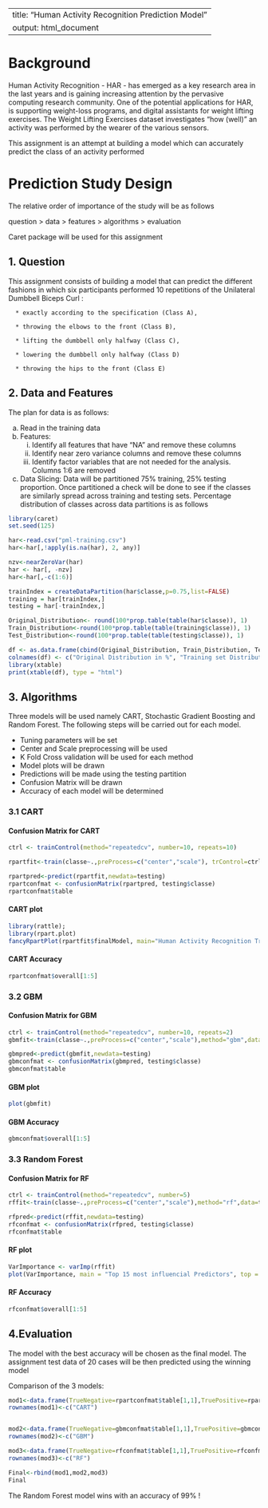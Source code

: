 
---
title: "Human Activity Recognition Prediction Model"
output: html_document
---
# Background

Human Activity Recognition - HAR - has emerged as a key research area in the last years and is gaining increasing attention by the pervasive computing research community. One of the potential applications for HAR, is supporting weight-loss programs, and digital assistants for weight lifting exercises. 
The Weight Lifting Exercises dataset investigates "how (well)" an activity was performed by the wearer of the various sensors. 

This assignment is an attempt at building a model which can accurately predict the class of an activity performed

# Prediction Study Design

The relative order of importance of the study will be as follows 

question > data > features > algorithms > evaluation

Caret package will be used for this assignment


## 1. Question

This assignment consists of building a model that can predict the different fashions in which six participants performed 10 repetitions of the Unilateral Dumbbell Biceps Curl :

      * exactly according to the specification (Class A),
      
      * throwing the elbows to the front (Class B),
        
      * lifting the dumbbell only halfway (Class C),
          
      * lowering the dumbbell only halfway (Class D)
          
      * throwing the hips to the front (Class E)
  
  

## 2. Data and Features

The plan for data is as follows:

a) Read in the training data
b) Features:
    i) Identify all features that have "NA" and remove these columns
    ii) Identify near zero variance columns and remove these columns
    iii) Identify factor variables that are not needed for the analysis. Columns 1:6 are removed
c) Data Slicing:
   Data will be partitioned 75% training, 25% testing proportion. Once partitioned a check will be done to see if the classes are similarly spread across training and testing sets. Percentage distribution of classes across data partitions is as follows


```r
library(caret)
set.seed(125)

har<-read.csv("pml-training.csv")
har<-har[,!apply(is.na(har), 2, any)]

nzv<-nearZeroVar(har)
har <- har[, -nzv]
har<-har[,-c(1:6)]

trainIndex = createDataPartition(har$classe,p=0.75,list=FALSE)
training = har[trainIndex,]
testing = har[-trainIndex,]
```


```r
Original_Distribution<- round(100*prop.table(table(har$classe)), 1)
Train_Distribution<-round(100*prop.table(table(training$classe)), 1)
Test_Distribution<-round(100*prop.table(table(testing$classe)), 1)
```

```r
df <- as.data.frame(cbind(Original_Distribution, Train_Distribution, Test_Distribution))
colnames(df) <- c("Original Distribution in %", "Training set Distribution in %", "Test set Distribution in %")
library(xtable)
print(xtable(df), type = "html")
```

## 3. Algorithms

Three models will be used namely CART, Stochastic Gradient Boosting and Random Forest. The following steps will be carried out for each model.

  * Tuning parameters will be set 
  * Center and Scale preprocessing will be used
  * K Fold Cross validation will be used for each method
  * Model plots will be drawn
  * Predictions will be made using the testing partition 
  * Confusion Matrix will be drawn
  * Accuracy of each model will be determined
  
### 3.1 CART

#### Confusion Matrix for CART

```r

ctrl <- trainControl(method="repeatedcv", number=10, repeats=10)

rpartfit<-train(classe~.,preProcess=c("center","scale"), trControl=ctrl,method="rpart",data=training,metric="Accuracy")

rpartpred<-predict(rpartfit,newdata=testing)
rpartconfmat <- confusionMatrix(rpartpred, testing$classe)
rpartconfmat$table
```

#### CART plot

```r

library(rattle); 
library(rpart.plot)
fancyRpartPlot(rpartfit$finalModel, main="Human Activity Recognition Tree")
```

#### CART Accuracy

```r

rpartconfmat$overall[1:5]

```

### 3.2 GBM

#### Confusion Matrix for GBM

```r

ctrl <- trainControl(method="repeatedcv", number=10, repeats=2)
gbmfit<-train(classe~.,preProcess=c("center","scale"),method="gbm",data=training,trControl=ctrl,metric="Accuracy")
```

```r
gbmpred<-predict(gbmfit,newdata=testing)
gbmconfmat <- confusionMatrix(gbmpred, testing$classe)
gbmconfmat$table
```

#### GBM plot

```r

plot(gbmfit)

```

#### GBM Accuracy

```r

gbmconfmat$overall[1:5]

```
### 3.3 Random Forest

#### Confusion Matrix for RF

```r

ctrl <- trainControl(method="repeatedcv", number=5)
rffit<-train(classe~.,preProcess=c("center","scale"),method="rf",data=training,trControl=ctrl,metric="Accuracy")
```

```r
rfpred<-predict(rffit,newdata=testing)
rfconfmat <- confusionMatrix(rfpred, testing$classe)
rfconfmat$table

```

#### RF plot

```r

VarImportance <- varImp(rffit)
plot(VarImportance, main = "Top 15 most influencial Predictors", top = 15)

```

#### RF Accuracy

```r

rfconfmat$overall[1:5]

```


## 4.Evaluation

The model with the best accuracy will be chosen as the final model. The assignment test data of 20 cases will be then predicted using the winning model

Comparison of the 3 models:


```r
mod1<-data.frame(TrueNegative=rpartconfmat$table[1,1],TruePositive=rpartconfmat$table[2,2], FalseNegative=rpartconfmat$table[1,2],FalsePositive=rpartconfmat$table[2,1],Accuracy=rpartconfmat$overall["Accuracy"])
rownames(mod1)<-c("CART")


mod2<-data.frame(TrueNegative=gbmconfmat$table[1,1],TruePositive=gbmconfmat$table[2,2], FalseNegative=gbmconfmat$table[1,2],FalsePositive=gbmconfmat$table[2,1],Accuracy=gbmconfmat$overall["Accuracy"])
rownames(mod2)<-c("GBM")

mod3<-data.frame(TrueNegative=rfconfmat$table[1,1],TruePositive=rfconfmat$table[2,2], FalseNegative=rfconfmat$table[1,2],FalsePositive=rfconfmat$table[2,1],Accuracy=rfconfmat$overall["Accuracy"])
rownames(mod3)<-c("RF")

Final<-rbind(mod1,mod2,mod3)
Final
```

The Random Forest model wins with an accuracy of 99%  !



